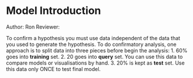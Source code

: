# Model Introduction

Author: Ron 
Reviewer:

To confirm a hypothesis you must use data independent of the data that you used to generate the hypothesis. To do confirmatory analysis, one approach is to split data into three pieces before begin the analysis:
1. 60% goes into **training** set.
2. 20 goes into **query** set. You can use this data to compare models or visualisations by hand.
3. 20% is kept as **test** set. Use this data only ONCE to test final model.
